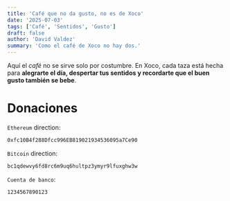```yaml
---
title: 'Café que no da gusto, no es de Xoco'
date: '2025-07-03'
tags: ['Café', 'Sentidos', 'Gusto']
draft: false
author: 'David Valdez'
summary: 'Como el café de Xoco no hay dos.'
---
```


Aquí el _café_ no se sirve solo por costumbre. En Xoco, cada taza está hecha para **alegrarte el día, despertar tus sentidos y recordarte que el buen gusto también se bebe**.

# Donaciones

`Ethereum` direction:

```bash
0xfc10B4f288Dfcc996EB819021934536095a7Ce90
```

`Bitcoin` direction:

```bash
bc1qdewvy6fd8rc6m9uq6hultpz3ymyr9lfuxghw3w
```

`Cuenta de banco`:

```bash
1234567890123
```
